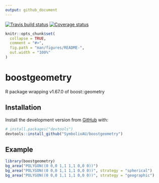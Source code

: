 ```yaml
---
output: github_document
---
```



[![Travis build status](https://travis-ci.org/SymbolixAU/boostgeometry.svg?branch=master)](https://travis-ci.org/SymbolixAU/boostgeometry)
[![Coverage status](https://codecov.io/gh/SymbolixAU/boostgeometry/branch/master/graph/badge.svg)](https://codecov.io/github/SymbolixAU/boostgeometry?branch=master)

<!-- git clone https://github.com/boostorg/geometry --branch boost-1.67.0 --depth 1 -->
<!-- README.md is generated from README.Rmd. Please edit that file -->

```r
knitr::opts_chunk$set(
  collapse = TRUE,
  comment = "#>",
  fig.path = "man/figures/README-",
  out.width = "100%"
)
```
# boostgeometry

R package wrapping v1.67.0 of boost::geometry

## Installation

Install the development version from [GitHub](https://github.com/SymbolixAU/boostgeometry) with:

```r
# install.packages("devtools")
devtools::install_github("SymbolixAU/boostgeometry")
```
## Example

```r
library(boostgeometry)
bg_area("POLYGON((0 0,0 1,1 1,1 0,0 0))")
bg_area("POLYGON((0 0,0 1,1 1,1 0,0 0))", strategy = "spherical")
bg_area("POLYGON((0 0,0 1,1 1,1 0,0 0))", strategy = "geographic")

```
